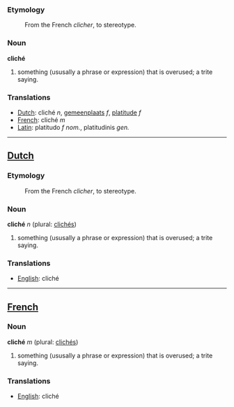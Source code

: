 ===Etymology===
:From the French ''clicher'', to stereotype.
===Noun===

'''cliché'''

#something (ususally a phrase or expression) that is overused; a trite saying.
=== Translations ===
*[[Dutch]]: cliché ''n'', [[gemeenplaats]] ''f'', [[platitude]] ''f''
*[[French]]: cliché ''m''
*[[Latin]]: platitudo ''f nom.'', platitudinis ''gen.''
----

==[[Dutch]]==

===Etymology===
:From the French ''clicher'', to stereotype.
===Noun===

'''cliché''' ''n'' (plural: [[clichés]])

#something (ususally a phrase or expression) that is overused; a trite saying.

=== Translations ===
*[[English]]: cliché

----

==[[French]]==

===Noun===

'''cliché''' ''m'' (plural: [[clichés]])

#something (ususally a phrase or expression) that is overused; a trite saying.

=== Translations ===
*[[English]]: cliché